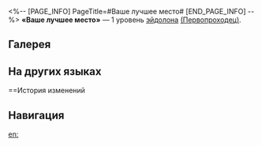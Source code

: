 <%-- [PAGE_INFO]
PageTitle=#Ваше лучшее место#
[END_PAGE_INFO] --%>
{{Эйдолон Инфобокс
|Название         = Ваше лучшее место
|Изображение      = Эйдолон Ваше лучшее место.png
|Персонаж         = Первопроходец (Гармония)
|Уровень          = 1
|Длительность     = 
|Описание         = После первого использования навыка в бою восстанавливает 1 очко навыков.
|Свойство1        = 
|Масштабирование1 = 
}}
'''«Ваше лучшее место»''' — 1 уровень [[эйдолон]]а [[(Первопроходец)]].

==Галерея==
{{Галерея|position=left|captionalign=center
|Персонаж Первопроходец (Гармония) Эйдолон 1.png|Осколок Эйдолона
}}

==На других языках==
{{На других языках
|en   = Best Seat in the House
|zhs  = 您的最佳观众席
|zht  = 您的最佳觀眾席
|ja   = {{Rubi|最高|さいこう}}の{{Rubi|観客席|かんきゃくせき}}
|ko   = 최고의 관중석
|es   = El mejor asiento del local
|fr   = Premières loges
|ru   = Ваше лучшее место
|th   = Best Seat in the House
|vi   = Ghế Khán Giả VIP Nhất Của Bạn
|de   = Dein bester Sitzplatz
|id   = Best Seat in the House
|pt   = Melhor Assento da Casa
}}

==История изменений
{{История изменений|3.5}}

==Навигация==
{{Навык Навбокс|Первопроходец (Гармония)}}

[[en:]]